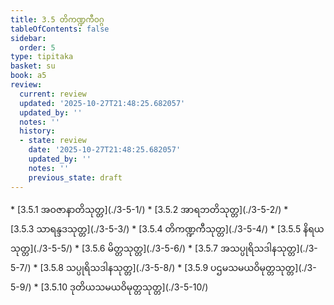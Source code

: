 ```yaml
---
title: 3.5 တိကဏ္ဍကီဝဂ္ဂ
tableOfContents: false
sidebar:
  order: 5
type: tipitaka
basket: su
book: a5
review:
  current: review
  updated: '2025-10-27T21:48:25.682057'
  updated_by: ''
  notes: ''
  history:
  - state: review
    date: '2025-10-27T21:48:25.682057'
    updated_by: ''
    notes: ''
    previous_state: draft
---
```



<ReviewStatus review={frontmatter.review} showDetails={true} />

<HypothesisAnnotation frontmatter={frontmatter} />

<DynamicBreadcrumb />



<TableOfContents book="a5" section="3.5">
* [3.5.1 အဝဇာနာတိသုတ္တ](./3-5-1/)
* [3.5.2 အာရဘတိသုတ္တ](./3-5-2/)
* [3.5.3 သာရန္ဒဒသုတ္တ](./3-5-3/)
* [3.5.4 တိကဏ္ဍကီသုတ္တ](./3-5-4/)
* [3.5.5 နိရယသုတ္တ](./3-5-5/)
* [3.5.6 မိတ္တသုတ္တ](./3-5-6/)
* [3.5.7 အသပ္ပုရိသဒါနသုတ္တ](./3-5-7/)
* [3.5.8 သပ္ပုရိသဒါနသုတ္တ](./3-5-8/)
* [3.5.9 ပဌမသမယဝိမုတ္တသုတ္တ](./3-5-9/)
* [3.5.10 ဒုတိယသမယဝိမုတ္တသုတ္တ](./3-5-10/)
</TableOfContents>